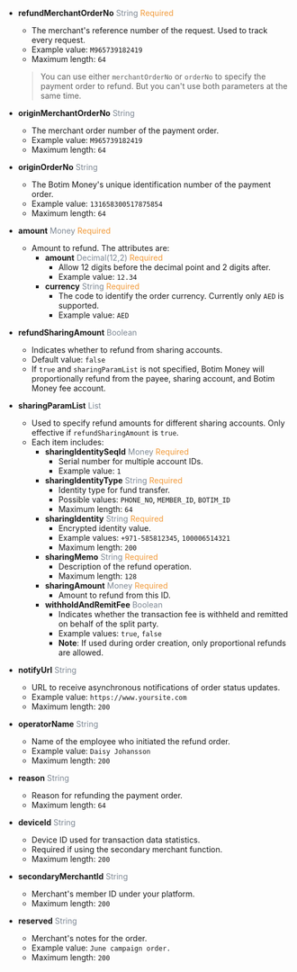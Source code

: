 
- **refundMerchantOrderNo** <font color='#7d8793'>String</font> <font color='#f19938'>Required</font>  
  - The merchant's reference number of the request. Used to track every request.  
  - Example value: `M965739182419`  
  - Maximum length: `64`  
  > You can use either `merchantOrderNo` or `orderNo` to specify the payment order to refund. But you can't use both parameters at the same time.

- **originMerchantOrderNo** <font color='#7d8793'>String</font>  
  - The merchant order number of the payment order.  
  - Example value: `M965739182419`  
  - Maximum length: `64`

- **originOrderNo** <font color='#7d8793'>String</font>  
  - The Botim Money's unique identification number of the payment order.  
  - Example value: `131658300517875854`  
  - Maximum length: `64`

- **amount** <font color='#7d8793'>Money</font> <font color='#f19938'>Required</font>  
  - Amount to refund. The attributes are:  
    - **amount** <font color='#7d8793'>Decimal(12,2)</font> <font color='#f19938'>Required</font>  
      - Allow 12 digits before the decimal point and 2 digits after.  
      - Example value: `12.34`  
    - **currency** <font color='#7d8793'>String</font> <font color='#f19938'>Required</font>  
      - The code to identify the order currency. Currently only `AED` is supported.  
      - Example value: `AED`

- **refundSharingAmount** <font color='#7d8793'>Boolean</font>  
  - Indicates whether to refund from sharing accounts.  
  - Default value: `false`  
  - If `true` and `sharingParamList` is not specified, Botim Money will proportionally refund from the payee, sharing account, and Botim Money fee account.

- **sharingParamList** <font color='#7d8793'>List</font>  
  - Used to specify refund amounts for different sharing accounts. Only effective if `refundSharingAmount` is `true`.  
  - Each item includes:  
    - **sharingIdentitySeqId** <font color='#7d8793'>Money</font> <font color='#f19938'>Required</font>  
      - Serial number for multiple account IDs.  
      - Example value: `1`  
    - **sharingIdentityType** <font color='#7d8793'>String</font> <font color='#f19938'>Required</font>  
      - Identity type for fund transfer.  
      - Possible values: `PHONE_NO`, `MEMBER_ID`, `BOTIM_ID`  
      - Maximum length: `64`  
    - **sharingIdentity** <font color='#7d8793'>String</font> <font color='#f19938'>Required</font>  
      - Encrypted identity value.  
      - Example values: `+971-585812345`, `100006514321`  
      - Maximum length: `200`  
    - **sharingMemo** <font color='#7d8793'>String</font> <font color='#f19938'>Required</font>  
      - Description of the refund operation.  
      - Maximum length: `128`  
    - **sharingAmount** <font color='#7d8793'>Money</font> <font color='#f19938'>Required</font>  
      - Amount to refund from this ID.  
    - **withholdAndRemitFee** <font color='#7d8793'>Boolean</font>  
      - Indicates whether the transaction fee is withheld and remitted on behalf of the split party.  
      - Example values: `true`, `false`  
      - **Note**: If used during order creation, only proportional refunds are allowed.

- **notifyUrl** <font color='#7d8793'>String</font>  
  - URL to receive asynchronous notifications of order status updates.  
  - Example value: `https://www.yoursite.com`  
  - Maximum length: `200`

- **operatorName** <font color='#7d8793'>String</font>  
  - Name of the employee who initiated the refund order.  
  - Example value: `Daisy Johansson`  
  - Maximum length: `200`

- **reason** <font color='#7d8793'>String</font>  
  - Reason for refunding the payment order.  
  - Maximum length: `64`

- **deviceId** <font color='#7d8793'>String</font>  
  - Device ID used for transaction data statistics.  
  - Required if using the secondary merchant function.  
  - Maximum length: `200`

- **secondaryMerchantId** <font color='#7d8793'>String</font>  
  - Merchant's member ID under your platform.  
  - Maximum length: `200`

- **reserved** <font color='#7d8793'>String</font>  
  - Merchant's notes for the order.  
  - Example value: `June campaign order.`  
  - Maximum length: `200`
